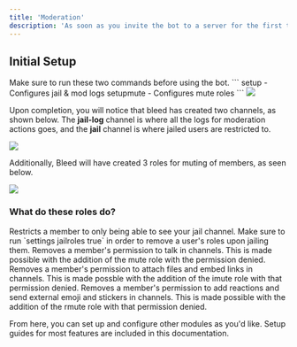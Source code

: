 ```yaml
---
title: 'Moderation'
description: 'As soon as you invite the bot to a server for the first time, set up moderation commands and logs.'
---
```


## Initial Setup
<Steps>
  <Step title="Running setup commands">
    Make sure to run these two commands before using the bot.
   ```
   setup - Configures jail & mod logs
   setupmute - Configures mute roles
   ```
  </Step>
</Steps>
<Frame type="glass" caption="Running setup commands">
  <img src="https://i.postimg.cc/pXsrR71P/image.png"/>
</Frame>

Upon completion, you will notice that bleed has created two channels, as shown below. The **jail-log** channel is where all the logs for moderation actions goes, and the **jail** channel is where jailed users are restricted to.
<Frame type="glass" caption="Newly created jail and jail-log channels">
  <img src="https://i.postimg.cc/VkwgPJTx/image.png"/>
</Frame>

Additionally, Bleed will have created 3 roles for muting of members, as seen below.
<Frame type="glass" caption="Newly created mute roles">
  <img src="https://i.postimg.cc/Rhrf18xk/image.png"/>
</Frame>

### What do these roles do?
<AccordionGroup>
  <Accordion title="Jail">
    Restricts a member to only being able to see your jail channel. Make sure to run `settings jailroles true` in order to remove a user's roles upon jailing them.
  </Accordion>

  <Accordion title="Muted">
  Removes a member's permission to talk in channels. This is made possible with the addition of the mute role with the permission denied.
  </Accordion>

  <Accordion title="Image Muted">
    Removes a member's permission to attach files and embed links in channels. This is made possble with the addition of the imute role with that permission denied.
  </Accordion>

  <Accordion title="Reaction Muted">
    Removes a member's permission to add reactions and send external emoji and stickers in channels. This is made possible with the addition of the rmute role with that permission denied.
  </Accordion>
</AccordionGroup>

From here, you can set up and configure other modules as you'd like. Setup guides for most features are included in this documentation.